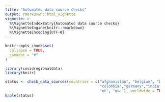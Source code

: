 ```yaml
---
title: "Automated data source checks"
output: rmarkdown::html_vignette
vignette: >
  %\VignetteIndexEntry{Automated data source checks}
  %\VignetteEngine{knitr::rmarkdown}
  %\VignetteEncoding{UTF-8}
---
```


```r
knitr::opts_chunk$set(
  collapse = TRUE,
  comment = "#"
)
```

```r
library(covidregionaldata)
library(knitr)
```

```r
status <- check_data_sources(countries = c("afghanistan", "belgium", "brazil","canada",
                                           "colombia","germany","india", "italy", "russia",
                                           "uk", "usa"), worldwide = TRUE)
kable(status)
```